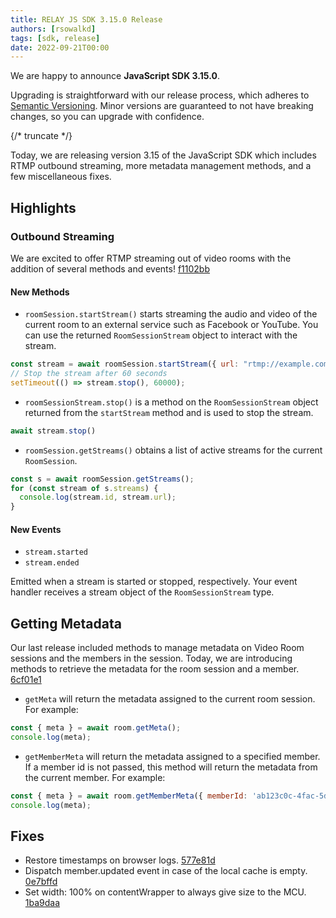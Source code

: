 ```yaml
---
title: RELAY JS SDK 3.15.0 Release
authors: [rsowalkd]
tags: [sdk, release]
date: 2022-09-21T00:00
---
```


We are happy to announce **JavaScript SDK 3.15.0**.

Upgrading is straightforward with our release process, which adheres to [Semantic Versioning](https://semver.org/).
Minor versions are guaranteed to not have breaking changes, so you can upgrade with confidence.

<ReleaseCard library="@signalwire/js" version="3.15.0" releaseType="minor"/>

{/* truncate */}

Today, we are releasing version 3.15 of the JavaScript SDK which includes RTMP outbound streaming, more metadata management methods, and a few miscellaneous fixes.

## Highlights

### Outbound Streaming
We are excited to offer RTMP streaming out of video rooms with the addition of several methods and events! [f1102bb](https://github.com/signalwire/signalwire-js/commit/f1102bb6817f119b2f7b063c7e1e5ab2be4e8ec5)

#### New Methods
- `roomSession.startStream()` starts streaming the audio and video of the current room to an external service such as Facebook or YouTube. You can use the returned `RoomSessionStream` object to interact with the stream.

```javascript
const stream = await roomSession.startStream({ url: "rtmp://example.com" });
// Stop the stream after 60 seconds
setTimeout(() => stream.stop(), 60000);
```

- `roomSessionStream.stop()` is a method on the `RoomSessionStream` object returned from the `startStream` method and is used to stop the stream.

```javascript
await stream.stop()
```

- `roomSession.getStreams()` obtains a list of active streams for the current `RoomSession`.

```javascript
const s = await roomSession.getStreams();
for (const stream of s.streams) {
  console.log(stream.id, stream.url);
}
```

#### New Events
- `stream.started`
- `stream.ended`

Emitted when a stream is started or stopped, respectively. Your event handler receives a stream object of the `RoomSessionStream` type.

## Getting Metadata
Our last release included methods to manage metadata on Video Room sessions and the members in the session. Today, we are introducing methods to retrieve the metadata for the room session and a member. [6cf01e1](https://github.com/signalwire/signalwire-js/commit/6cf01e1cecfc30395691aae68b6be15de140bd41)

- `getMeta` will return the metadata assigned to the current room session. For example:

```javascript
const { meta } = await room.getMeta();
console.log(meta);
```

- `getMemberMeta` will return the metadata assigned to a specified member. If a member id is not passed, this method will return the metadata from the current member. For example:

```javascript
const { meta } = await room.getMemberMeta({ memberId: 'ab123c0c-4fac-5def-b06f-d5b8614b8999' });
console.log(meta);
```

## Fixes
- Restore timestamps on browser logs. [577e81d](https://github.com/signalwire/signalwire-js/commit/577e81d31cd237e87518a61532148c8c8563c3f6)
- Dispatch member.updated event in case of the local cache is empty. [0e7bffd](https://github.com/signalwire/signalwire-js/commit/0e7bffdd8ace2233c90c48fde925215e8753d53b)
- Set width: 100% on contentWrapper to always give size to the MCU. [1ba9daa](https://github.com/signalwire/signalwire-js/commit/1ba9daa60a2c543ab57ff4f33210567e8ddc384e)